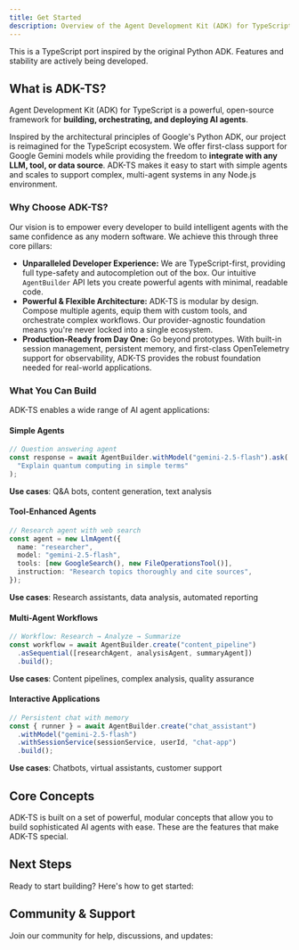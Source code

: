 ```yaml
---
title: Get Started
description: Overview of the Agent Development Kit (ADK) for TypeScript
---
```



<Callout type="warn" title="Work in Progress">
  This is a TypeScript port inspired by the original Python ADK. Features and
  stability are actively being developed.
</Callout>

## What is ADK-TS?

Agent Development Kit (ADK) for TypeScript is a powerful, open-source framework for **building, orchestrating, and deploying AI agents**.

Inspired by the architectural principles of Google's Python ADK, our project is reimagined for the TypeScript ecosystem. We offer first-class support for Google Gemini models while providing the freedom to **integrate with any LLM, tool, or data source**. ADK-TS makes it easy to start with simple agents and scales to support complex, multi-agent systems in any Node.js environment.

### Why Choose ADK-TS?

Our vision is to empower every developer to build intelligent agents with the same confidence as any modern software. We achieve this through three core pillars:

- **Unparalleled Developer Experience:** We are TypeScript-first, providing full type-safety and autocompletion out of the box. Our intuitive `AgentBuilder` API lets you create powerful agents with minimal, readable code.
- **Powerful & Flexible Architecture:** ADK-TS is modular by design. Compose multiple agents, equip them with custom tools, and orchestrate complex workflows. Our provider-agnostic foundation means you're never locked into a single ecosystem.
- **Production-Ready from Day One:** Go beyond prototypes. With built-in session management, persistent memory, and first-class OpenTelemetry support for observability, ADK-TS provides the robust foundation needed for real-world applications.

### What You Can Build

ADK-TS enables a wide range of AI agent applications:

#### Simple Agents

```typescript
// Question answering agent
const response = await AgentBuilder.withModel("gemini-2.5-flash").ask(
  "Explain quantum computing in simple terms"
);
```

**Use cases**: Q&A bots, content generation, text analysis

#### Tool-Enhanced Agents

```typescript
// Research agent with web search
const agent = new LlmAgent({
  name: "researcher",
  model: "gemini-2.5-flash",
  tools: [new GoogleSearch(), new FileOperationsTool()],
  instruction: "Research topics thoroughly and cite sources",
});
```

**Use cases**: Research assistants, data analysis, automated reporting

#### Multi-Agent Workflows

```typescript
// Workflow: Research → Analyze → Summarize
const workflow = await AgentBuilder.create("content_pipeline")
  .asSequential([researchAgent, analysisAgent, summaryAgent])
  .build();
```

**Use cases**: Content pipelines, complex analysis, quality assurance

#### Interactive Applications

```typescript
// Persistent chat with memory
const { runner } = await AgentBuilder.create("chat_assistant")
  .withModel("gemini-2.5-flash")
  .withSessionService(sessionService, userId, "chat-app")
  .build();
```

**Use cases**: Chatbots, virtual assistants, customer support

## Core Concepts

ADK-TS is built on a set of powerful, modular concepts that allow you to build sophisticated AI agents with ease. These are the features that make ADK-TS special.

<Cards>
  <Card
    title="🤖 Flexible Agent Architecture"
    description="Compose sophisticated agentic workflows using a variety of agent types, from simple LLM agents to complex multi-agent systems."
    href="/docs/framework/agents"
  />
  <Card
    title="🛠️ Extensible Tooling with MCP"
    description="Connect to a universe of tools and services through the Model Context Protocol (MCP), or create your own custom tools with ease."
    href="/docs/framework/tools"
  />
  <Card
    title="🧠 Multi-LLM Support"
    description="Leverage multiple language models across providers like OpenAI, Anthropic, Google Gemini, and more with a unified, provider-agnostic API."
    href="/docs/framework/agents/models"
  />
  <Card
    title="🚀 Developer-First Experience"
    description="Enjoy a seamless development workflow with TypeScript-native APIs, a powerful AgentBuilder, and a CLI for testing and iteration."
    href="/docs/framework/get-started/quickstart"
  />
  <Card
    title="📈 Production-Ready by Design"
    description="Build robust, scalable applications with built-in session management, OpenTelemetry tracing for observability, and integrated evaluation."
    href="/docs/framework/sessions"
  />
  <Card
    title="🌐 Easy to Deploy"
    description="Deploy your agents anywhere Node.js runs—from serverless functions to containers, edge environments to traditional servers."
  />
</Cards>

## Next Steps

Ready to start building? Here's how to get started:

<Cards>
  <Card
    title="🏗️ Installation"
    description="Set up ADK-TS in your project"
    href="/docs/framework/get-started/installation"
  />
  <Card
    title="⚡ Quickstart"
    description="Build your first agent in 5 minutes"
    href="/docs/framework/get-started/quickstart"
  />
</Cards>

## Community & Support

Join our community for help, discussions, and updates:

<Cards>
  <Card
    title="💻 GitHub Issues"
    description="Report bugs, request features, and contribute"
    href="https://github.com/IQAIcom/adk-ts/issues"
    target="_blank"
    rel="noopener noreferrer"
  />
  <Card
    title="💬 Discussions"
    description="Ask questions, share ideas, and get help"
    href="https://github.com/IQAIcom/adk-ts/discussions"
    target="_blank"
    rel="noopener noreferrer"
  />
  <Card
    title="💼 Discord"
    description="Join our Discord server for real-time collaboration and support"
    href="https://discord.com/invite/x9EWvTcPXt"
    target="_blank"
    rel="noopener noreferrer"
  />
  <Card
    title="📊 Examples"
    description="Browse working code examples"
    href="https://github.com/IQAIcom/adk-ts/tree/main/apps/examples"
    target="_blank"
    rel="noopener noreferrer"
  />
</Cards>
